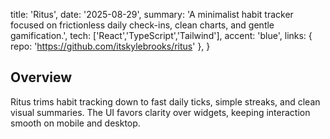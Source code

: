   title: 'Ritus',
  date: '2025-08-29',
  summary: 'A minimalist habit tracker focused on frictionless daily check-ins, clean charts, and gentle gamification.',
  tech: ['React','TypeScript','Tailwind'],
  accent: 'blue',
  links: { repo: 'https://github.com/itskylebrooks/ritus' },
}

## Overview

Ritus trims habit tracking down to fast daily ticks, simple streaks, and clean visual summaries. The UI favors clarity over widgets, keeping interaction smooth on mobile and desktop.


